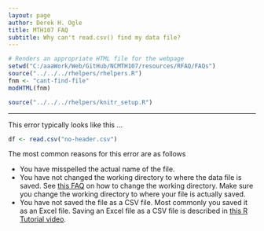 ```yaml
---
layout: page
author: Derek H. Ogle
title: MTH107 FAQ
subtitle: Why can't read.csv() find my data file?
---
```


```r
# Renders an appropriate HTML file for the webpage
setwd("C:/aaaWork/Web/GitHub/NCMTH107/resources/RFAQ/FAQs")
source("../../../rhelpers/rhelpers.R")
fnm <- "cant-find-file"
modHTML(fnm)
```

```r
source("../../../rhelpers/knitr_setup.R")
```

----

This error typically looks like this ...
```r
df <- read.csv("no-header.csv")
```

The most common reasons for this error are as follows

* You have misspelled the actual name of the file.
* You have not changed the working directory to where the data file is saved.  See [this FAQ](changing-working-directory) on how to change the working directory.  Make sure you change the working directory to where your file is actually saved.
* You have not saved the file as a CSV file.  Most commonly you saved it as an Excel file.  Saving an Excel file as a CSV file is described in [this R Tutorial video](https://vimeo.com/user45324800/ncstats-preparedataexcel).
